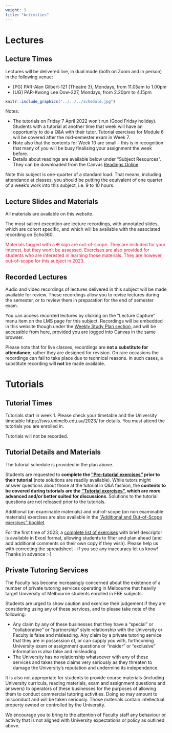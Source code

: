```yaml
---
weight: 3
title: "Activities"
---
```





# Lectures



## Lecture Times


Lectures will be delivered live, in dual mode (both on Zoom and in person) in the following venue:

- [PG] PAR-Alan Gilbert-121 (Theatre 3), Mondays, from 11.05am to 1.00pm  
- [UG] PAR-Kwong Lee Dow-227, Mondays, from 2.20pm to 4.15pm  

```r
knitr::include_graphics("../../../schedule.jpg")
```


Notes:

- The tutorials on Friday 7 April 2022 won't run (Good Friday holiday). Students with a tutorial at another time that week will have an opportunity to do a Q&A with their tutor. Tutorial exercises for Module 6 will be covered after the mid-semester exam in Week 7.
- Note also that the contents for Week 10 are small - this is in recognition that many of you will be busy finalising your assignment the week before.
- Details about readings are available below under "Subject Resources". They can be downloaded from the Canvas [Readings Online](https://canvas.lms.unimelb.edu.au/courses/173733/external_tools/1188).

Note this subject is one-quarter of a standard load. That means, including attendance at classes, you should be putting the equivalent of one quarter of a week’s work into this subject, i.e. 9 to 10 hours. 



## Lecture Slides and Materials

All materials are available on this website. 
<!-- on the Canvas Websites -->
<!-- https://canvas.lms.unimelb.edu.au/courses/173733 [that is the community website] -->
<!-- or  -->
<!-- https://canvas.lms.unimelb.edu.au/courses/150824 [that is the ACTL30007 website] -->
<!-- or  -->
<!-- https://canvas.lms.unimelb.edu.au/courses/150864 [that is the ACTL90020 website] -->

<!-- That being said, the best way to access files is from this website.  -->

The most salient exception are lecture recordings, with annotated slides, which are cohort specific, and which will be available with the associated recording on Echo360.

<p style="font-size:14px;color: rgb(219, 31, 62);"> Materials tagged with a $\maltese$ sign are out-of-scope. They are included for your interest, but they won't be assessed. Exercises are also provided for students who are interested in learning those materials. They are however, out-of-scope for this subject in 2023. </p>

## Recorded Lectures

Audio and video recordings of lectures delivered in this subject will be made available for review. These recordings allow you to revise lectures during the semester, or to review them in preparation for the end of semester exam.

You can access recorded lectures by clicking on the "Lecture Capture" menu item on the LMS page for this subject. Recordings will be embedded in this website though under the [Weekly Study Plan section](../../0-study-plan), and will be accessible from here, provided you are logged into Canvas in the same browser.

Please note that for live classes, recordings are **not a substitute for attendance**; rather they are designed for revision. On rare occasions the recordings can fail to take place due to technical reasons. In such cases, a substitute recording will **not** be made available.



# Tutorials

## Tutorial Times

Tutorials start in week 1. Please check your timetable and the University timetable https://sws.unimelb.edu.au/2023/  for details. 
You must attend the tutorials you are enrolled in.

Tutorials will not be recorded.

<!-- For UG students, tutorial ACTL30007/U/1/SM1/T01/05 on Wednesday at 5:15pm will be recorded and made available to the whole class at the end of the week. -->

<!-- For PG students, the Friday tutorial will be recorded and made available as usual. -->


## Tutorial Details and Materials

The tutorial schedule is provided in the plan above. 

Students are requested to **complete the ["Pre-tutorial exercises"](https://canvas.lms.unimelb.edu.au/courses/173733/modules/items/4464391) prior to their tutorial** (note solutions are readily available). While tutors might answer questions about those at the tutorial in Q&A fashion, the **contents to be covered during tutorials are the ["Tutorial exercises"](https://canvas.lms.unimelb.edu.au/courses/173733/modules/items/4464392), which are more advanced and/or better suited for discussions**. Solutions to the tutorial questions are not released prior to the tutorials.

Additional (on examinable materials) and out-of-scope (on non examinable materials) exercises are also available in the ["Additional and Out-of-Scope exercises" booklet](https://canvas.lms.unimelb.edu.au/courses/173733/modules/items/4464393)

For the first time of 2023, a [complete list of exercises](https://canvas.lms.unimelb.edu.au/courses/173733/modules/items/4466801) with brief descriptor is available in Excel format, allowing students to filter and plan ahead (and add additional comments on their own copy if they wish). Please help us with correcting the spreadsheet - if you see any inaccuracy let us know! Thanks in advance :-)


## Private Tutoring Services

The Faculty has become increasingly concerned about the existence of a number of private tutoring services operating in Melbourne that heavily target University of Melbourne students enrolled in FBE subjects.

Students are urged to show caution and exercise their judgement if they are considering using any of these services, and to please take note of the following:

- Any claim by any of these businesses that they have a "special" or "collaborative" or "partnership" style relationship with the University or Faculty is false and misleading.
Any claim by a private tutoring service that they are in possession of, or can supply you with, forthcoming University exam or assignment questions or "insider" or "exclusive" information is also false and misleading.
- The University has no relationship whatsoever with any of these services and takes these claims very seriously as they threaten to damage the University’s reputation and undermine its independence.

It is also not appropriate for students to provide course materials (including University curricula, reading materials, exam and assignment questions and answers) to operators of these businesses for the purposes of allowing them to conduct commercial tutoring activities. Doing so may amount to misconduct and will be taken seriously. Those materials contain intellectual property owned or controlled by the University.

We encourage you to bring to the attention of Faculty staff any behaviour or activity that is not aligned with University expectations or policy as outlined above.




